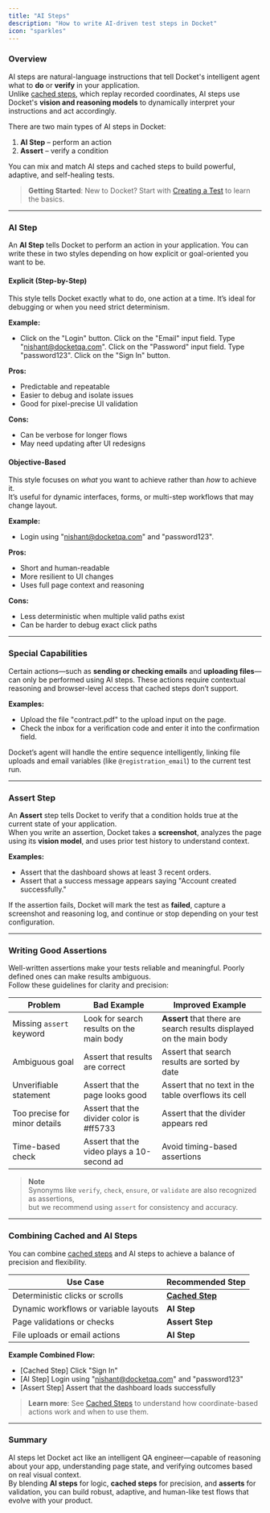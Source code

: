 ```yaml
---
title: "AI Steps"
description: "How to write AI-driven test steps in Docket"
icon: "sparkles"
---
```


### Overview

AI steps are natural-language instructions that tell Docket's intelligent agent what to **do** or **verify** in your application.  
Unlike [cached steps](/essentials/cached-steps), which replay recorded coordinates, AI steps use Docket's **vision and reasoning models** to dynamically interpret your instructions and act accordingly.

There are two main types of AI steps in Docket:
1. **AI Step** – perform an action  
2. **Assert** – verify a condition  

You can mix and match AI steps and cached steps to build powerful, adaptive, and self-healing tests.

> **Getting Started**: New to Docket? Start with [Creating a Test](/essentials/test-creation) to learn the basics.

---

### AI Step

An **AI Step** tells Docket to perform an action in your application. You can write these in two styles depending on how explicit or goal-oriented you want to be.

#### Explicit (Step-by-Step)

This style tells Docket exactly what to do, one action at a time. It’s ideal for debugging or when you need strict determinism.

**Example:**
- Click on the "Login" button. Click on the "Email" input field. Type "nishant@docketqa.com". Click on the "Password" input field. Type "password123". Click on the "Sign In" button.


**Pros:**
- Predictable and repeatable  
- Easier to debug and isolate issues  
- Good for pixel-precise UI validation  

**Cons:**
- Can be verbose for longer flows  
- May need updating after UI redesigns  

#### Objective-Based

This style focuses on *what* you want to achieve rather than *how* to achieve it.  
It’s useful for dynamic interfaces, forms, or multi-step workflows that may change layout.

**Example:**
- Login using "nishant@docketqa.com" and "password123".


**Pros:**
- Short and human-readable  
- More resilient to UI changes  
- Uses full page context and reasoning  

**Cons:**
- Less deterministic when multiple valid paths exist  
- Can be harder to debug exact click paths  

---

### Special Capabilities

Certain actions—such as **sending or checking emails** and **uploading files**—can only be performed using AI steps. These actions require contextual reasoning and browser-level access that cached steps don’t support.

**Examples:**
- Upload the file "contract.pdf" to the upload input on the page.
- Check the inbox for a verification code and enter it into the confirmation field.


Docket’s agent will handle the entire sequence intelligently, linking file uploads and email variables (like `@registration_email`) to the current test run.

---

### Assert Step

An **Assert** step tells Docket to verify that a condition holds true at the current state of your application.  
When you write an assertion, Docket takes a **screenshot**, analyzes the page using its **vision model**, and uses prior test history to understand context.

**Examples:**
- Assert that the dashboard shows at least 3 recent orders.
- Assert that a success message appears saying "Account created successfully."


If the assertion fails, Docket will mark the test as **failed**, capture a screenshot and reasoning log, and continue or stop depending on your test configuration.

---

### Writing Good Assertions

Well-written assertions make your tests reliable and meaningful. Poorly defined ones can make results ambiguous.  
Follow these guidelines for clarity and precision:

| Problem | Bad Example | Improved Example |
|----------|--------------|------------------|
| Missing `assert` keyword | Look for search results on the main body | **Assert** that there are search results displayed on the main body |
| Ambiguous goal | Assert that results are correct | Assert that search results are sorted by date |
| Unverifiable statement | Assert that the page looks good | Assert that no text in the table overflows its cell |
| Too precise for minor details | Assert that the divider color is #ff5733 | Assert that the divider appears red |
| Time-based check | Assert that the video plays a 10-second ad | Avoid timing-based assertions |

> **Note**  
> Synonyms like `verify`, `check`, `ensure`, or `validate` are also recognized as assertions,  
> but we recommend using `assert` for consistency and accuracy.

---

### Combining Cached and AI Steps

You can combine [cached steps](/essentials/cached-steps) and AI steps to achieve a balance of precision and flexibility.

| Use Case | Recommended Step |
|-----------|------------------|
| Deterministic clicks or scrolls | **[Cached Step](/essentials/cached-steps)** |
| Dynamic workflows or variable layouts | **AI Step** |
| Page validations or checks | **Assert Step** |
| File uploads or email actions | **AI Step** |

**Example Combined Flow:**
- [Cached Step] Click "Sign In"
- [AI Step] Login using "nishant@docketqa.com" and "password123"
- [Assert Step] Assert that the dashboard loads successfully

> **Learn more**: See [Cached Steps](/essentials/cached-steps) to understand how coordinate-based actions work and when to use them.


---

### Summary

AI steps let Docket act like an intelligent QA engineer—capable of reasoning about your app, understanding page state, and verifying outcomes based on real visual context.  
By blending **AI steps** for logic, **cached steps** for precision, and **asserts** for validation, you can build robust, adaptive, and human-like test flows that evolve with your product.

